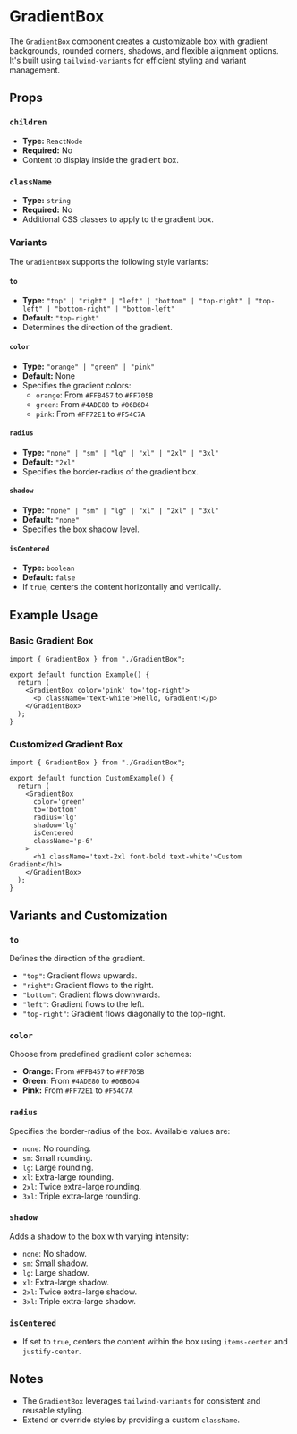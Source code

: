 # GradientBox

The `GradientBox` component creates a customizable box with gradient backgrounds, rounded corners, shadows, and flexible alignment options. It's built using `tailwind-variants` for efficient styling and variant management.

## Props

### `children`

- **Type:** `ReactNode`
- **Required:** No
- Content to display inside the gradient box.

### `className`

- **Type:** `string`
- **Required:** No
- Additional CSS classes to apply to the gradient box.

### Variants

The `GradientBox` supports the following style variants:

#### `to`

- **Type:** `"top" | "right" | "left" | "bottom" | "top-right" | "top-left" | "bottom-right" | "bottom-left"`
- **Default:** `"top-right"`
- Determines the direction of the gradient.

#### `color`

- **Type:** `"orange" | "green" | "pink"`
- **Default:** None
- Specifies the gradient colors:
  - `orange`: From `#FFB457` to `#FF705B`
  - `green`: From `#4ADE80` to `#06B6D4`
  - `pink`: From `#FF72E1` to `#F54C7A`

#### `radius`

- **Type:** `"none" | "sm" | "lg" | "xl" | "2xl" | "3xl"`
- **Default:** `"2xl"`
- Specifies the border-radius of the gradient box.

#### `shadow`

- **Type:** `"none" | "sm" | "lg" | "xl" | "2xl" | "3xl"`
- **Default:** `"none"`
- Specifies the box shadow level.

#### `isCentered`

- **Type:** `boolean`
- **Default:** `false`
- If `true`, centers the content horizontally and vertically.

## Example Usage

### Basic Gradient Box

```tsx
import { GradientBox } from "./GradientBox";

export default function Example() {
  return (
    <GradientBox color='pink' to='top-right'>
      <p className='text-white'>Hello, Gradient!</p>
    </GradientBox>
  );
}
```

### Customized Gradient Box

```tsx
import { GradientBox } from "./GradientBox";

export default function CustomExample() {
  return (
    <GradientBox
      color='green'
      to='bottom'
      radius='lg'
      shadow='lg'
      isCentered
      className='p-6'
    >
      <h1 className='text-2xl font-bold text-white'>Custom Gradient</h1>
    </GradientBox>
  );
}
```

## Variants and Customization

### `to`

Defines the direction of the gradient.

- `"top"`: Gradient flows upwards.
- `"right"`: Gradient flows to the right.
- `"bottom"`: Gradient flows downwards.
- `"left"`: Gradient flows to the left.
- `"top-right"`: Gradient flows diagonally to the top-right.

### `color`

Choose from predefined gradient color schemes:

- **Orange:** From `#FFB457` to `#FF705B`
- **Green:** From `#4ADE80` to `#06B6D4`
- **Pink:** From `#FF72E1` to `#F54C7A`

### `radius`

Specifies the border-radius of the box. Available values are:

- `none`: No rounding.
- `sm`: Small rounding.
- `lg`: Large rounding.
- `xl`: Extra-large rounding.
- `2xl`: Twice extra-large rounding.
- `3xl`: Triple extra-large rounding.

### `shadow`

Adds a shadow to the box with varying intensity:

- `none`: No shadow.
- `sm`: Small shadow.
- `lg`: Large shadow.
- `xl`: Extra-large shadow.
- `2xl`: Twice extra-large shadow.
- `3xl`: Triple extra-large shadow.

### `isCentered`

- If set to `true`, centers the content within the box using `items-center` and `justify-center`.

## Notes

- The `GradientBox` leverages `tailwind-variants` for consistent and reusable styling.
- Extend or override styles by providing a custom `className`.

